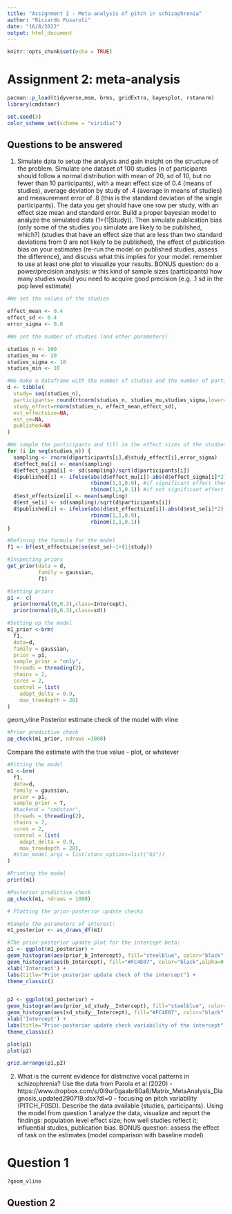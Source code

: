 ```yaml
---
title: "Assignment 2 - Meta-analysis of pitch in schizophrenia"
author: "Riccardo Fusaroli"
date: "16/8/2022"
output: html_document
---
```


```r
knitr::opts_chunk$set(echo = TRUE)
```

# Assignment 2: meta-analysis

```r
pacman::p_load(tidyverse,msm, brms, gridExtra, bayesplot, rstanarm)
library(cmdstanr)

set.seed(3)
color_scheme_set(scheme = "viridisC")
```


## Questions to be answered

1. Simulate data to setup the analysis and gain insight on the structure of the problem. Simulate one dataset of 100 studies (n of participants should follow a normal distribution with mean of 20, sd of 10, but no fewer than 10 participants), with a mean effect size of 0.4 (means of studies), average deviation by study of .4 (average in means of studies) and measurement error of .8 (this is the standard deviation of the single participants). The data you get should have one row per study, with an effect size mean and standard error. Build a proper bayesian model to analyze the simulated data (1+(1|Study)). Then simulate publication bias (only some of the studies you simulate are likely to be published, which?) (studies that have an effect size that are less than two standard deviations from 0 are not likely to be published), the effect of publication bias on your estimates (re-run the model on published studies, assess the difference), and discuss what this implies for your model. remember to use at least one plot to visualize your results. 
BONUS question: do a power/precision analysis: w this kind of sample sizes (participants) how many studies would you need to acquire good precision (e.g. .1 sd in the pop level estimate)

```r
#We set the values of the studies

effect_mean <- 0.4
effect_sd <- 0.4
error_sigma <- 0.8
```

```r
#We set the number of studies (and other parameters)

studies_n <- 100
studies_mu <- 20
studies_sigma <- 10
studies_min <- 10
```


```r
#We make a dataframe with the number of studies and the number of participants - and prepare it for future data
d <- tibble(
  study= seq(studies_n),
  participants= round(rtnorm(studies_n, studies_mu,studies_sigma,lower=studies_min)),
  study_effect=rnorm(studies_n, effect_mean,effect_sd),
  est_effectsize=NA,
  est_se=NA,
  published=NA
)
```

```r
#We sample the participants and fill in the effect sizes of the studies
for (i in seq(studies_n)) {
  sampling <- rnorm(d$participants[i],d$study_effect[i],error_sigma)
  d$effect_mu[i] <- mean(sampling)
  d$effect_sigma[i] <- sd(sampling)/sqrt(d$participants[i])
  d$published[i] <- ifelse(abs(d$effect_mu[i])-abs(d$effect_sigma[i]*2) > 0,
                           rbinom(1,1,0.9), #if significant effect then 90% chance of getting published 
                           rbinom(1,1,0.1)) #if not significant effect then 10% chance of getting published 
  d$est_effectsize[i] <- mean(sampling)
  d$est_se[i] <- sd(sampling)/sqrt(d$participants[i])
  d$published[i] <- ifelse(abs(d$est_effectsize[i])-abs(d$est_se[i]*2) > 0,
                           rbinom(1,1,0.9),
                           rbinom(1,1,0.1))
}
```

```r
#Defining the formula for the model
f1 <- bf(est_effectsize|se(est_se)~1+(1|study))
```

```r
#Inspecting priors
get_prior(data = d,
          family = gaussian,
          f1)
```


```r
#Setting priors
p1 <- c(
  prior(normal(0,0.3),class=Intercept),
  prior(normal(0,0.3),class=sd))
```

```r
#Setting up the model
m1_prior <-brm(
  f1,
  data=d,
  family = gaussian,
  prior = p1,
  sample_prior = "only",
  threads = threading(2),
  chains = 2,
  cores = 2,
  control = list(
    adapt_delta = 0.9,
    max_treedepth = 20)
)
```
geom_vline
Posterior estimate check of the model with vline
```r
#Prior predictive check
pp_check(m1_prior, ndraws =1000)
```
Compare the estimate with the true value - plot, or whatever
```r
#Fitting the model
m1 <-brm(
  f1,
  data=d,
  family = gaussian,
  prior = p1,
  sample_prior = T,
  #backend = "cmdstanr",
  threads = threading(2),
  chains = 2,
  cores = 2,
  control = list(
    adapt_delta = 0.9,
    max_treedepth = 20),
  #stan_model_args = list(stanc_options=list("01"))
)
```

```r
#Printing the model
print(m1)
```

```r
#Posterior predictive check
pp_check(m1, ndraws = 1000)
```

```r
# Plotting the prior-posterior update checks

#Sample the parameters of interest:
m1_posterior <- as_draws_df(m1)

#The prior-posterior update plot for the intercept beta:
p1 <- ggplot(m1_posterior) +
geom_histogram(aes(prior_b_Intercept), fill="steelblue", color="black",alpha=0.6, bins = 30) +
geom_histogram(aes(b_Intercept), fill="#FC4E07", color="black",alpha=0.6, bins = 30) +
xlab('Intercept') +
labs(title="Prior-posterior update check of the intercept") +
theme_classic()


p2 <- ggplot(m1_posterior) +
geom_histogram(aes(prior_sd_study__Intercept), fill="steelblue", color="black",alpha=0.6, bins = 30) +
geom_histogram(aes(sd_study__Intercept), fill="#FC4E07", color="black",alpha=0.6, bins = 30) +
xlab('Intercept') +
labs(title="Prior-posterior update check variability of the intercept") +
theme_classic()

plot(p1)
plot(p2)

grid.arrange(p1,p2)
```

2. What is the current evidence for distinctive vocal patterns in schizophrenia? 
Use the data from Parola et al (2020) - https://www.dropbox.com/s/0l9ur0gaabr80a8/Matrix_MetaAnalysis_Diagnosis_updated290719.xlsx?dl=0 - focusing on pitch variability (PITCH_F0SD).  Describe the data available (studies, participants). Using the model from question 1 analyze the data, visualize and report the findings: population level effect size; how well studies reflect it; influential studies, publication bias. 
BONUS question: assess the effect of task on the estimates (model comparison with baseline model)


# Question 1

```r
?geom_vline
```

## Question 2

```r


```

